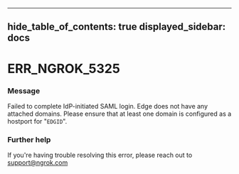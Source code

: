

---
hide_table_of_contents: true
displayed_sidebar: docs
---


# ERR_NGROK_5325

### Message
Failed to complete IdP-initiated SAML login. Edge does not have any attached domains. Please ensure that at least one domain is configured as a hostport for "`EDGID`".

<ErrorDetails error="err_ngrok_5325" />



### Further help
If you're having trouble resolving this error, please reach out to [support@ngrok.com](mailto:support@ngrok.com?subject=Help%20with%20ERR_NGROK_5325)


